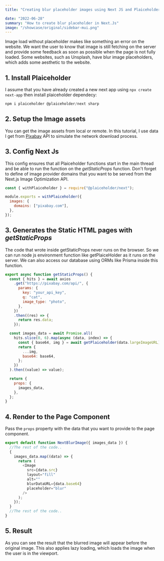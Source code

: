 ```yaml
---
title: "Creating blur placeholder images using Next JS and Plaiceholder"

date: "2022-06-28"
summary: "How to create blur placeholder in Next.Js"
image: "/showcase/original/sidebar-mui.png"
---
```


Image load without placeholder makes like something an error on the website. We want the user to know that image is still fetching on the server and provide some feedback as soon as possible when the page is not fully loaded. Some websites, such as Unsplash, have blur image placeholders, which adds some aesthetic to the website.

## 1. Install Plaiceholder

I assume that you have already created a new next app using `npx create next-app` then install plaiceholder dependecy:

```javascript
npm i plaiceholder @plaiceholder/next sharp
```

## 2. Setup the Image assets

You can get the image assets from local or remote. In this tutorial, I use data I get from [Pixabay](https://pixabay.com/api/docs/) API to simulate the network download process.

## 3. Config Next Js

This config ensures that all Plaiceholder functions start in the main thread and be able to run the function on the _getStaticProps_ function. Don't forget to define of image provider domains that you want to be served from the Next.js Image Optimization API.

```javascript
const { withPlaiceholder } = require("@plaiceholder/next");

module.exports = withPlaiceholder({
  images: {
    domains: ["pixabay.com"],
  },
});
```

## 3. Generates the Static HTML pages with _getStaticProps_

The code that wrote inside getStaticProps never runs on the browser. So we can run node js environment function like getPlaiceHolder as it runs on the server. We can also access our database using ORMs like Prisma inside this function.

```javascript
export async function getStaticProps() {
  const { hits } = await axios
    .get("https://pixabay.com/api/", {
      params: {
        key: "your_api_key",
        q: "cat",
        image_type: "photo",
      },
    })
    .then((res) => {
      return res.data;
    });

  const images_data = await Promise.all(
    hits.slice(0, 6).map(async (data, index) => {
      const { base64, img } = await getPlaiceholder(data.largeImageURL);
      return {
        ...img,
        base64: base64,
      };
    })
  ).then((value) => value);

  return {
    props: {
      images_data,
    },
  };
}
```

## 4. Render to the Page Component

Pass the `props` property with the data that you want to provide to the page component.

```javascript
export default function NextBlurImage({ images_data }) {
  //The rest of the code..
  {
    images_data.map((data) => {
      return (
        <Image
          src={data.src}
          layout="fill"
          alt=""
          blurDataURL={data.base64}
          placeholder="blur"
        />
      );
    });
  }
  //The rest of the code..
}
```

## 5. Result

As you can see the result that the blurred image will appear before the original image. This also applies lazy loading, which loads the image when the user is in the viewport.

<ImageMDX src="https://i.giphy.com/media/5QS6KC8SoaQjMTtgrP/giphy.gif" />
